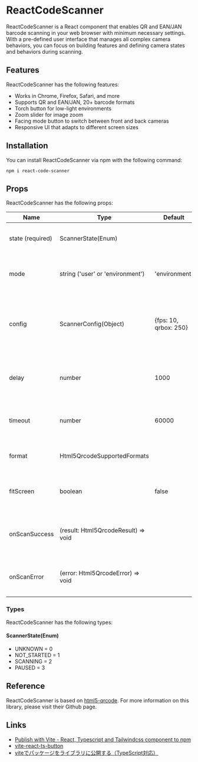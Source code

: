 # ReactCodeScanner

ReactCodeScanner is a React component that enables QR and EAN/JAN barcode scanning in your web browser with minimum necessary settings. With a pre-defined user interface that manages all complex camera behaviors, you can focus on building features and defining camera states and behaviors during scanning.

## Features

ReactCodeScanner has the following features:

- Works in Chrome, Firefox, Safari, and more
- Supports QR and EAN/JAN, 20+ barcode formats
- Torch button for low-light environments
- Zoom slider for image zoom
- Facing mode button to switch between front and back cameras
- Responsive UI that adapts to different screen sizes

## Installation

You can install ReactCodeScanner via npm with the following command:

```
npm i react-code-scanner
```


## Props

ReactCodeScanner has the following props:

| Name             | Type                                    | Default                              | Description                                                                                      |
| ---------------- | --------------------------------------- | ------------------------------------ | ------------------------------------------------------------------------------------------------ |
| state (required) | ScannerState(Enum)                      |                                      | Defines the current state of the scanner                                                         |
| mode             | string ('user' or 'environment')        | 'environment'                        | Defines the default facing mode of the camera (front or back)                                    |
| config           | ScannerConfig(Object)                   | \{fps: 10, qrbox: 250}               | Defines the camera configuration, such as frames per second and QR code box size                 |
| delay            | number                                  | 1000                                 | Defines the delay between scanned events in milliseconds                                         |
| timeout          | number                                  | 60000                                | Defines the timeout in milliseconds for camera stoppage                                          |
| format           | Html5QrcodeSupportedFormats             |                                      | Defines the supported barcode format                                                             |
| fitScreen        | boolean                                 | false                                | Defines whether the scanner should fit the screen or not                                         |
| onScanSuccess    | (result: Html5QrcodeResult) => void     |                                      | Defines the callback function for when scanning is successful                                    |
| onScanError      | (error: Html5QrcodeError) => void       |                                      | Defines the callback function for when scanning fails                                            |

### Types

ReactCodeScanner has the following types:

#### ScannerState(Enum)

- UNKNOWN = 0
- NOT_STARTED = 1
- SCANNING = 2
- PAUSED = 3

## Reference

ReactCodeScanner is based on [html5-qrcode](https://github.com/mebjas/html5-qrcode). For more information on this library, please visit their Github page.


## Links

- [Publish with Vite - React, Typescript and Tailwindcss component to npm](https://www.youtube.com/watch?v=XKfeczZyEzc)
- [vite-react-ts-button](https://github.com/frontend-mastery-web/vite-react-ts-button)
- [viteでパッケージをライブラリに公開する（TypeScript対応）](https://zenn.dev/drop_table_user/articles/7b043bef6cec29)

